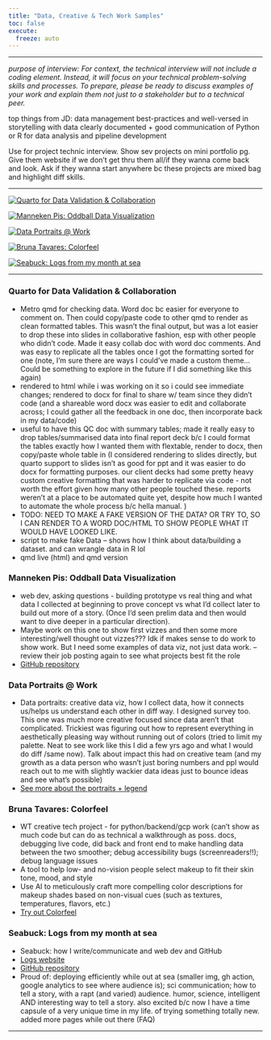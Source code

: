 ```yaml
---
title: "Data, Creative & Tech Work Samples"
toc: false
execute:
  freeze: auto 
---
```


----

*purpose of interview: For context, the technical interview will not include a coding element. Instead, it will focus on your technical problem-solving skills and processes. To prepare, please be ready to discuss examples of your work and explain them not just to a stakeholder but to a technical peer.*

top things from JD:
data management best-practices and well-versed in storytelling with data
clearly documented + good communication
of Python or R for data analysis and pipeline development

Use for project technic interview.
Show sev projects on mini portfolio pg. Give them website if we don't get thru them all/if they wanna come back and look. Ask if they wanna start anywhere bc these projects are mixed bag and highlight diff skills. 

----

:::{.div .portfolio}

::: {layout="[[-10,32,-10,32,-10],[-1],[32,-2,32,-2,32]]"}

[![[Quarto for Data Validation & Collaboration]{.bold}](posts/imgs/ported_imgs/cia-portrait.png){fig-alt="data portraits, one for each member of my team. Each portrait is colorful rectangle with abstract shapes/doodles"}](https://carobuck.com/mini-portfolio.html#quarto-for-data-validation-collaboration)

[![[Manneken Pis: Oddball Data Visualization]{.bold}](posts/imgs/ported_imgs/cia-portrait.png){fig-alt="data portraits, one for each member of my team. Each portrait is colorful rectangle with abstract shapes/doodles"}](https://carobuck.com/mini-portfolio.html#manneken-pis-oddball-data-visualization)

[![[Data Portraits @ Work]{.bold}](posts/imgs/ported_imgs/cia-portrait.png){fig-alt="data portraits, one for each member of my team. Each portrait is colorful rectangle with abstract shapes/doodles"}](https://carobuck.com/mini-portfolio.html#data-portraits-work)

[![[Bruna Tavares: Colorfeel]{.bold}](posts/imgs/portfolio/colorfeel.png){fig-alt="App logo that says Colorfeel by Bruna Tavares. A pink, circular, eye-inspired graphic is above the text."}](https://carobuck.com/mini-portfolio.html#bruna-tavares-colorfeel)

[![[Seabuck: Logs from my month at sea]{.bold}](posts/imgs/portfolio/seabuck.jpg){fig-alt="Image of four people smiling, one of whom (caro) is holding up a lantern fish with tweezers."}](https://carobuck.com/mini-portfolio.html#seabuck-logs-from-my-month-at-sea)

:::

----

### Quarto for Data Validation & Collaboration
* Metro qmd for checking data. Word doc bc easier for everyone to comment on. Then could copy/paste code to other qmd to render as clean formatted tables. This wasn't the final output, but was a lot easier to drop these into slides in collaborative fashion, esp with other people who didn't code. Made it easy collab doc with word doc comments. And was easy to replicate all the tables once I got the formatting sorted for one (note, I'm sure there are ways I could've made a custom theme... Could be something to explore in the future if I did something like this again)
* rendered to html while i was working on it so i could see immediate changes; rendered to docx for final to share w/ team since they didn't code (and a shareable word docx was easier to edit and collaborate across; I could gather all the feedback in one doc, then incorporate back in my data/code)
* useful to have this QC doc with summary tables; made it really easy to drop tables/summarised data into final report deck b/c I could format the tables exactly how I wanted them with flextable, render to docx, then copy/paste whole table in (I considered rendering to slides directly, but quarto support to slides isn't as good for ppt and it was easier to do docx for formatting purposes. our client decks had some pretty heavy custom creative formatting that was harder to replicate via code - not worth the effort given how many other people touched these. reports weren't at a place to be automated quite yet, despite how much I wanted to automate the whole process b/c hella manual. )
* TODO: NEED TO MAKE A FAKE VERSION OF THE DATA? OR TRY TO, SO I CAN RENDER TO A WORD DOC/HTML TO SHOW PEOPLE WHAT IT WOULD HAVE LOOKED LIKE. 
* script to make fake Data -- shows how I think about data/building a dataset. and can wrangle data in R lol
* qmd live (html) and qmd version

### Manneken Pis: Oddball Data Visualization
* web dev, asking questions - building prototype vs real thing and what data I collected at beginning to prove concept vs what I'd collect later to build out more of a story. (Once I'd seen prelim data and then would want to dive deeper in a particular direction). 
* Maybe work on this one to show first vizzes and then some more interesting/well thought out vizzes??? Idk if makes sense to do work to show work. But I need some examples of data viz, not just data work. -- review their job posting again to see what projects best fit the role 
* [GitHub repository](https://github.com/carobuck/manneken-pis/tree/main)

### Data Portraits @ Work
* Data portraits: creative data viz, how I collect data, how it connects us/helps us understand each other in diff way. I designed survey too. This one was much more creative focused since data aren't that complicated. Trickiest was figuring out how to represent everything in aesthetically pleasing way without running out of colors (tried to limit my palette. Neat to see work like this I did a few yrs ago and what I would do diff /same now). Talk about impact this had on creative team (and my growth as a data person who wasn't just boring numbers and ppl would reach out to me with slightly wackier data ideas just to bounce ideas and see what's possible)
* [See more about the portraits + legend](https://carobuck.com/posts/cia-portraits.html)

### Bruna Tavares: Colorfeel
* WT creative tech project - for python/backend/gcp work (can't show as much code but can do as technical a walkthrough as poss. docs, debugging live code, did back and front end to make handling data between the two smoother; debug accessibility bugs (screenreaders!!); debug language issues
* A tool to help low- and no-vision people select makeup to fit their skin tone, mood, and style
* Use AI to meticulously craft more compelling color descriptions for makeup shades based on non-visual cues (such as textures, temperatures, flavors, etc.)
* [Try out Colorfeel](https://www.colorfeel.app/)

### Seabuck: Logs from my month at sea
* Seabuck: how I write/communicate and web dev and GitHub 
* [Logs website](https://seabuck.netlify.app/)
* [GitHub repository](https://github.com/carobuck/seabuck)
* Proud of: deploying efficiently while out at sea (smaller img, gh action, google analytics to see where audience is); sci communication; how to tell a story, with a rapt (and varied) audience. humor, science, intelligent AND interesting way to tell a story. also excited b/c now I have a time capsule of a very unique time in my life. of trying something totally new. added more pages while out there (FAQ) 

----

:::





